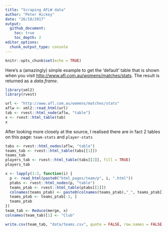 ```yaml
---
title: "Scraping AFLW data"
author: "Peter Hickey"
date: "26/10/2017"
output:
  github_document:
    toc: true
    toc_depth: 2
editor_options: 
  chunk_output_type: console
---
```


```r
knitr::opts_chunk$set(echo = TRUE)
```

Here's a (amazingly) simple example to get the 'default' table that is shown 
when you visit [http://www.afl.com.au/womens/matches/stats](http://www.afl.com.au/womens/matches/stats). The result is returned as a _data.frame_.

```r
library(xml2)
library(rvest)

url <- "http://www.afl.com.au/womens/matches/stats"
aflw <- xml2::read_html(url)
tab <- rvest::html_node(aflw, "table")
x <- rvest::html_table(tab)
x
```

After looking more closely at the source, I realised there are in fact 2 tables
on this page: `team-stats` and `player-stats`

```r
tabs <- rvest::html_nodes(aflw, "table")
teams_tab <- rvest::html_table(tabs[[1]])
teams_tab
players_tab <- rvest::html_table(tabs[[2]], fill = TRUE)
players_tab
```

```r
x <- lapply(1:3, function(i) {
  p <- read_html(paste0("html_pages/team/p", i, ".html"))
  ptabs <- rvest::html_nodes(p, "table")
  teams_ptab <- rvest::html_table(ptabs[[1]])
  colnames(teams_ptab) <- paste0(colnames(teams_ptab),"_", teams_ptab[1, ])
  teams_ptab <- teams_ptab[-1, ] 
  teams_ptab
})
team_tab <- Reduce(merge, x)
colnames(team_tab)[1] <- "Club"

write.csv(team_tab, "data/teams.csv", quote = FALSE, row.names = FALSE)
```

